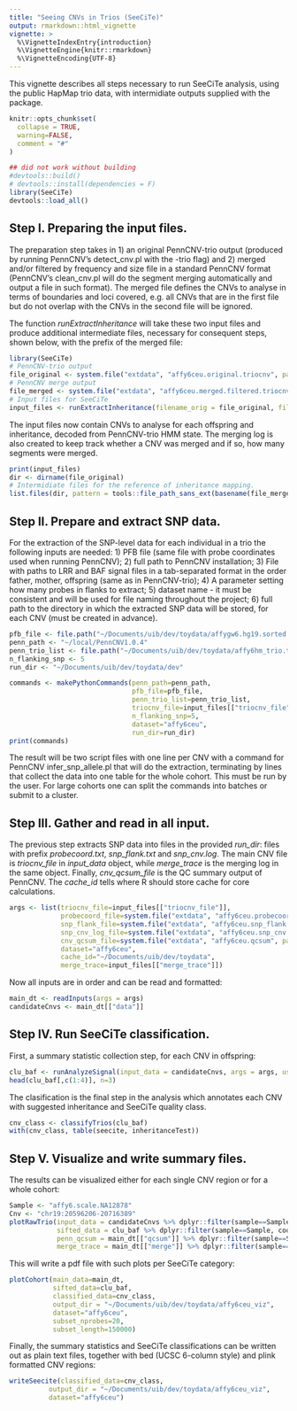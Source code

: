 ```yaml
---
title: "Seeing CNVs in Trios (SeeCiTe)"
output: rmarkdown::html_vignette
vignette: >
  %\VignetteIndexEntry{introduction}
  %\VignetteEngine{knitr::rmarkdown}
  %\VignetteEncoding{UTF-8}
---
```


This vignette describes all steps necessary to run SeeCiTe analysis, using the public HapMap trio data, with intermidiate outputs supplied with the package. 
```r
knitr::opts_chunk$set(
  collapse = TRUE,
  warning=FALSE,
  comment = "#"
)
```


```r

## did not work without building
#devtools::build()
# devtools::install(dependencies = F)
library(SeeCiTe)
devtools::load_all()
```

## Step I. Preparing the input files.

The preparation step takes in 1) an original PennCNV-trio output (produced by running PennCNV's detect_cnv.pl with the -trio flag) and 2) merged and/or filtered by frequency and size file in a standard PennCNV format (PennCNV's clean_cnv.pl will do the segment merging automatically and output a file in such format). The merged file defines the CNVs to analyse in terms of boundaries and loci covered, e.g. all CNVs that are in the first file but do not overlap with the CNVs in the second file will be ignored.

The function *runExtractInheritance* will take these two input files and produce additional intermediate files, necessary for consequent steps, shown below, with the prefix of the merged file: 

```r
library(SeeCiTe)
# PennCNV-trio output
file_original <- system.file("extdata", "affy6ceu.original.triocnv", package = "SeeCiTe")
# PennCNV merge output
file_merged <- system.file("extdata", "affy6ceu.merged.filtered.triocnv", package = "SeeCiTe")
# Input files for SeeCiTe
input_files <- runExtractInheritance(filename_orig = file_original, filename_merged = file_merged)
```
The input files now contain CNVs to analyse for each offspring and inheritance, decoded from PennCNV-trio HMM state. The merging log is also created to keep track whether a CNV was merged and if so, how many segments were merged. 

```r
print(input_files)
dir <- dirname(file_original)
# Intermidiate files for the reference of inheritance mapping.
list.files(dir, pattern = tools::file_path_sans_ext(basename(file_merged)), full.names = F)
```
## Step II. Prepare and extract SNP data. 

For the extraction of the SNP-level data for each individual in a trio the following inputs are needed: 1) PFB file (same file with probe coordinates used when running PennCNV); 2) full path to PennCNV installation; 3) File with paths to LRR and BAF signal files in a tab-separated format in the order father, mother, offspring (same as in PennCNV-trio); 4) A parameter setting how many probes in flanks to extract; 5) dataset name - it must be consistent and will be used for file naming throughout the project; 6) full path to the directory in which the extracted SNP data will be stored, for each CNV (must be created in advance). 

```r
pfb_file <- file.path("~/Documents/uib/dev/toydata/affygw6.hg19.sorted.pfb")
penn_path <- "~/local/PennCNV1.0.4"
penn_trio_list <- file.path("~/Documents/uib/dev/toydata/affy6hm_trio.tab")
n_flanking_snp <- 5
run_dir <- "~/Documents/uib/dev/toydata/dev"

commands <- makePythonCommands(penn_path=penn_path, 
                               pfb_file=pfb_file, 
                               penn_trio_list=penn_trio_list, 
                               triocnv_file=input_files[["triocnv_file"]],
                               n_flanking_snp=5, 
                               dataset="affy6ceu", 
                               run_dir=run_dir)
print(commands)
```

The result will be two script files with one line per CNV with a command for PennCNV infer_snp_allele.pl that will do the extraction, terminating by lines that collect the data into one table for the whole cohort. This must be run by the user. For large cohorts one can split the commands into batches or submit to a cluster.  

## Step III. Gather and read in all input.

The previous step extracts SNP data into files in the provided *run_dir*: files with prefix *probecoord.txt*, *snp_flank.txt* and *snp_cnv.log*. The main CNV file is *triocnv_file* in *input_data* object, while *merge_trace* is the merging log in the same object. Finally, *cnv_qcsum_file* is the QC summary output of PennCNV. The *cache_id* tells where R should store cache for core calculations. 
```r
args <- list(triocnv_file=input_files[["triocnv_file"]],
             probecoord_file=system.file("extdata", "affy6ceu.probecoord.txt", package = "SeeCiTe"),
             snp_flank_file=system.file("extdata", "affy6ceu.snp_flank.txt", package = "SeeCiTe"),
             snp_cnv_log_file=system.file("extdata", "affy6ceu.snp_cnv.log", package = "SeeCiTe"),
             cnv_qcsum_file=system.file("extdata", "affy6ceu.qcsum", package = "SeeCiTe"),
             dataset="affy6ceu",
             cache_id="~/Documents/uib/dev/toydata",
             merge_trace=input_files[["merge_trace"]])
```

Now all inputs are in order and can be read and formatted: 
```r
main_dt <- readInputs(args = args)
candidateCnvs <- main_dt[["data"]]
```

## Step IV. Run SeeCiTe classification.

First, a summary statistic collection step, for each CNV in offspring:
```r
clu_baf <- runAnalyzeSignal(input_data = candidateCnvs, args = args, use_cache = T)
head(clu_baf[,c(1:4)], n=3)
```


The clasification is the final step in the analysis which annotates each CNV with suggested inheritance and SeeCiTe quality class. 
```r
cnv_class <- classifyTrios(clu_baf)
with(cnv_class, table(seecite, inheritanceTest))
```

## Step V.  Visualize and write summary files.

The results can be visualized either for each single CNV region or for a whole cohort: 
```r
Sample <- "affy6.scale.NA12878"
Cnv <- "chr19:20596206-20716389"
plotRawTrio(input_data = candidateCnvs %>% dplyr::filter(sample==Sample, coordcnv==Cnv), 
            sifted_data = clu_baf %>% dplyr::filter(sample==Sample, coordcnv==Cnv), 
            penn_qcsum = main_dt[["qcsum"]] %>% dplyr::filter(sample==Sample),
            merge_trace = main_dt[["merge"]] %>% dplyr::filter(sample==Sample, coordcnv==Cnv))
```


This will write a pdf file with such plots per SeeCiTe category:
```r
plotCohort(main_data=main_dt,
           sifted_data=clu_baf,
           classified_data=cnv_class,
           output_dir = "~/Documents/uib/dev/toydata/affy6ceu_viz",
           dataset="affy6ceu",
           subset_nprobes=20,
           subset_length=150000)

```

Finally, the summary statistics and SeeCiTe classifications can be written out as plain text files, together with bed (UCSC 6-column style) and plink formatted CNV regions:
```r
writeSeecite(classified_data=cnv_class,
          output_dir = "~/Documents/uib/dev/toydata/affy6ceu_viz",
          dataset="affy6ceu")
```
